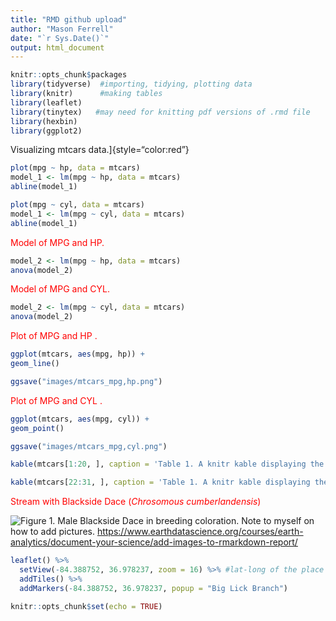 ```yaml
---
title: "RMD github upload"
author: "Mason Ferrell"
date: "`r Sys.Date()`"
output: html_document
---
```


```r
knitr::opts_chunk$packages
library(tidyverse)  #importing, tidying, plotting data
library(knitr)      #making tables
library(leaflet)
library(tinytex)   #may need for knitting pdf versions of .rmd file
library(hexbin) 
library(ggplot2)
```

Visualizing mtcars data.]{style="color:red"}

```r
plot(mpg ~ hp, data = mtcars)
model_1 <- lm(mpg ~ hp, data = mtcars)
abline(model_1)

```

```r
plot(mpg ~ cyl, data = mtcars)
model_1 <- lm(mpg ~ cyl, data = mtcars)
abline(model_1)

```

[Model of MPG and HP.]{style="color:red"}

```r
model_2 <- lm(mpg ~ hp, data = mtcars)
anova(model_2)
```

[Model of MPG and CYL.]{style="color:red"}

```r
model_2 <- lm(mpg ~ cyl, data = mtcars)
anova(model_2)
```

[Plot of MPG and HP .]{style="color:red"}

```r
ggplot(mtcars, aes(mpg, hp)) +
geom_line()

ggsave("images/mtcars_mpg,hp.png")
```

[Plot of MPG and CYL .]{style="color:red"}

```r
ggplot(mtcars, aes(mpg, cyl)) +
geom_point()

ggsave("images/mtcars_mpg,cyl.png")
```

```r
kable(mtcars[1:20, ], caption = 'Table 1. A knitr kable displaying the first 20 cars in the data set.')
```

```r
kable(mtcars[22:31, ], caption = 'Table 1. A knitr kable displaying the last cars in the data set.')
```

[Stream with Blackside Dace (*Chrosomous cumberlandensis*)]{style="color:red"}

![Figure 1. Male Blackside Dace in breeding coloration.](images/BSD_ss.png) Note to myself on how to add pictures. <https://www.earthdatascience.org/courses/earth-analytics/document-your-science/add-images-to-rmarkdown-report/>

```r
leaflet() %>%
  setView(-84.388752, 36.978237, zoom = 16) %>% #lat-long of the place of interest
  addTiles() %>%
  addMarkers(-84.388752, 36.978237, popup = "Big Lick Branch")
```

```r
knitr::opts_chunk$set(echo = TRUE)
```
